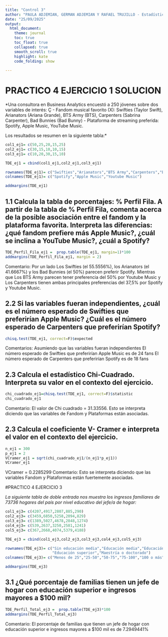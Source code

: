 ```yaml
---
title: "Control 3"
author: "PAULA ADJEMIAN, GERMAN ADJEMIAN Y RAFAEL TRUJILLO - Estadística I"
date: "25/09/2025"
output: 
  html_document:
    theme: journal
    toc: true
    toc_float: true
    collapsed: true
    smooth_scroll: true
    highlight: kate
    code_folding: show
    
---
```


# PRACTICO 4 EJERCICIO 1 SOLUCION
 
*Una consultora en Business Analytics encuestó a 250 jóvenes sobre dos variables de interés: Ç
- Fandom musical favorito (X): Swifties (Taylor Swift), Arianators (Ariana Grande), BTS Army (BTS), Carpenters (Sabrina Carpenter), Bad Bunnies (Bad Bunny) 
- Plataforma de streaming preferida: Spotify, Apple Music, YouTube Music. 

Los resultados se resumen en la siguiente tabla:*

```r
col1_ej1= c(50,25,20,15,25)
col2_ej1= c(30,15,10,10,15)
col3_ej1= c(10,20,30,15,10)

TDE_ej1 = cbind(col1_ej1,col2_ej1,col3_ej1)

rownames(TDE_ej1)= c("Swifties","Arianators","BTS Army","Carpenters","Bad Bunnies")
colnames(TDE_ej1)= c("Spotify","Apple Music","Youtube Music")

addmargins(TDE_ej1)
```


## 1.1 Calcula la tabla de porcentajes:  % Perfil Fila.  A partir de la tabla de % Perfil Fila, comenta acerca de la posible asociación entre el fandom y la plataforma favorita. Interpreta las diferencias: ¿qué fandom prefiere más Apple Music?, ¿cuál se inclina a YouTube Music?, ¿cuál a Spotify?   

```r
TDE_Perfil_Fila_ej1 =  prop.table(TDE_ej1, margin=1)*100
addmargins(TDE_Perfil_Fila_ej1, margin = 2) 
```
Comentario: Por un lado Los Swifties (el 55.5556%), los Arianators (el 41.6667%) y los Bad Bunnies (el 50%) parecen preferir Spotify. Mientras que Los BTS Army parecen tener preferencia del 50% por Youtube Music y Los Carpenters tienen ambas principales preferencias del 37,5% por Spotify y Youtube Music.

## 2.2 Si las variables fueran independientes, ¿cuál es el número esperado de Swifties que preferirían Apple Music? ¿Cuál es el número esperado de Carpenters que preferirían Spotify?

```r
chisq.test(TDE_ej1, correct=F)$expected
```

Comentarios: Asumiendo que las variables fueran independientes
El número esperado de Swifties que preferirían Apple Music es de 24 fans
El número esperado de Carpenters que preferirían Spotify es de 18 fans

## 2.3  Calcula el estadístico Chi-Cuadrado. Interpreta su valor en el contexto del ejercicio. 

```r
chi_cuadrado_ej1=chisq.test(TDE_ej1, correct=F)$statistic
chi_cuadrado_ej1
```

Comentario: El valor de Chi cuadrado = 31.33556. Esto se interpreta diciendo que las variables de Fandom y Plataformas están asociadas.

## 2.3 Calcula el coeficiente V- Cramer e interpreta el valor en el contexto del ejercicio.  

```r
n_ej1 = 300
p_ej1 = 2
VCramer_ej1 = sqrt(chi_cuadrado_ej1/(n_ej1*p_ej1))
VCramer_ej1
```
VCramer = 0.2285299
Comentario: Esto se interpreta diciendo que las variables Fandom y Plataformas están fuertemente asociadas.

#PRACTICO 4 EJERCICIO 3

*La siguiente tabla de doble entrada nos muestra los ingresos familiares de 73736 hogares del país 
por nivel educativo del jefe/a de hogar:*

```r
col1_ej3= c(4207,4917,2807,885,290)
col2_ej3= c(3459,6850,5258,2094,829)
col3_ej3= c(1389,5027,4678,2848,1274)
col4_ej3= c(539,2637,3250,2581,1241)
col5_ej3= c(367,2668,4074,5379,4188)

TDE_ej3 = cbind(col1_ej3,col2_ej3,col3_ej3,col4_ej3,col5_ej3)

rownames(TDE_ej3)= c("Sin educación media","Educación media","Educación superior inconclusa",
                     "Educación superior","Maestría o doctorado")
colnames(TDE_ej3)= c("Menos de 25","25-50","50-75","75-100","100 o más")

addmargins(TDE_ej3)
```
## 3.1 ¿Qué porcentaje de familias tienen un jefe de hogar con educación superior e ingresos mayores a $100 mil? 

```r
TDE_Perfil_Total_ej3 =  prop.table(TDE_ej3)*100
addmargins(TDE_Perfil_Total_ej3) 
```
Comentario: El porcentaje de familias que tienen un jefe de hogar con educación superior e ingresos mayores a $100 mil es de 7.2949441%
